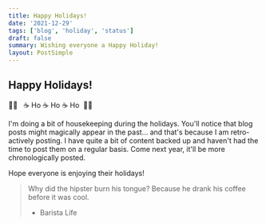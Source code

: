 ```yaml
---
title: Happy Holidays!
date: '2021-12-29'
tags: ['blog', 'holiday', 'status']
draft: false
summary: Wishing everyone a Happy Holiday!
layout: PostSimple
---
```


## Happy Holidays!

🎄🎁 &nbsp; ☕ Ho ☕ Ho ☕ Ho &nbsp;🎁🎄

I'm doing a bit of housekeeping during the holidays. You'll notice that blog posts might magically appear in the past... and that's because I am retro-actively posting. I have quite a bit of content backed up and haven't had the time to post them on a regular basis. Come next year, it'll be more chronologically posted.

Hope everyone is enjoying their holidays!

> Why did the hipster burn his tongue?
> Because he drank his coffee before it was cool.
>
> - Barista Life
